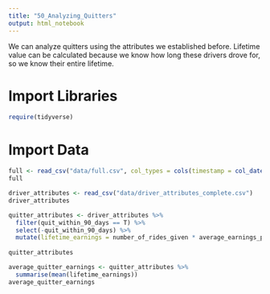 ```yaml
---
title: "50_Analyzing_Quitters"
output: html_notebook
---
```

We can analyze quitters using the attributes we established before.
Lifetime value can be calculated because we know how long these drivers drove for, so we know their entire lifetime.

# Import Libraries
```r
require(tidyverse)
```

# Import Data
```r
full <- read_csv("data/full.csv", col_types = cols(timestamp = col_datetime(format = "%Y-%m-%d%.%H:%M:%S%.")))
full

driver_attributes <- read_csv("data/driver_attributes_complete.csv")
driver_attributes
```

```r
quitter_attributes <- driver_attributes %>% 
  filter(quit_within_90_days == T) %>% 
  select(-quit_within_90_days) %>% 
  mutate(lifetime_earnings = number_of_rides_given * average_earnings_per_ride) %>% 
  
quitter_attributes
```

```r
average_quitter_earnings <- quitter_attributes %>% 
  summarise(mean(lifetime_earnings))
average_quitter_earnings
```

